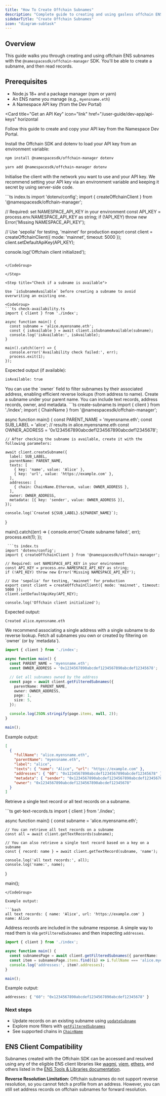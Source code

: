```yaml
---
title: "How To Create Offchain Subnames"
description: "Complete guide to creating and using gasless offchain ENS subnames with the Namespace Offchain Manager SDK."
sidebarTitle: "Create Offchain Subnames"
icon: "diagram-subtask"
---
```


## Overview

This guide walks you through creating and using offchain ENS subnames with the `@namespacesdk/offchain-manager` SDK. You'll be able to create a subname, and then read records.

## Prerequisites

- Node.js 18+ and a package manager (npm or yarn)
- An ENS name you manage (e.g., `myensname.eth`)
- A Namespace API key (from the Dev Portal)

<Card
  title="Get an API Key"
  icon="link"
  href="/user-guide/dev-app/api-keys"
  horizontal
>
  Follow this guide to create and copy your API key from the Namespace Dev Portal.
</Card>

<Steps>
  <Step title="Install and initialize the SDK">

Install the Offchain SDK and dotenv to load your API key from an environment variable:

<Tabs>
  <Tab title="npm">

```bash
npm install @namespacesdk/offchain-manager dotenv
```

  </Tab>
  <Tab title="yarn">

```bash
yarn add @namespacesdk/offchain-manager dotenv
```

  </Tab>
</Tabs>

Initialise the client with the network you want to use and your API key. We recommend setting your API key via an environment variable and keeping it secret by using server-side code. 

<CodeGroup>
  ```ts index.ts
  import 'dotenv/config';
  import { createOffchainClient } from '@namespacesdk/offchain-manager';

  // Required: set NAMESPACE_API_KEY in your environment
  const API_KEY = process.env.NAMESPACE_API_KEY as string;
  if (!API_KEY) throw new Error('Missing NAMESPACE_API_KEY');

  // Use 'sepolia' for testing, 'mainnet' for production
  export const client = createOffchainClient({ mode: 'mainnet', timeout: 5000 });
  client.setDefaultApiKey(API_KEY);

  console.log('Offchain client initialized');
  ```

</CodeGroup>

  </Step>

  <Step title="Check if a subname is available">

Use `isSubnameAvailable` before creating a subname to avoid overwriting an existing one.

<CodeGroup>
  ```ts check-availability.ts
  import { client } from './index';

  async function main() {
    const subname = 'alice.myensname.eth';
    const { isAvailable } = await client.isSubnameAvailable(subname);
    console.log('isAvailable:', isAvailable);
  }

  main().catch((err) => {
    console.error('Availability check failed:', err);
    process.exit(1);
  });
  ```
</CodeGroup>

Expected output (if available):

```bash
isAvailable: true
```

  </Step>

  <Step title="Create the subname with optional records">
<Tip>
You can use the `owner` field to filter subnames by their associated address, enabling efficient reverse lookups (from address to name).
</Tip>  
Create a subname under your parent name. You can include text records, address records, owner, and metadata.

<CodeGroup>
  ```ts create-subname.ts
  import { client } from './index';
  import { ChainName } from '@namespacesdk/offchain-manager';

  async function main() {
    const PARENT_NAME = 'myensname.eth';
    const SUB_LABEL = 'alice'; // results in alice.myensname.eth
    const OWNER_ADDRESS = '0x1234567890abcdef1234567890abcdef12345678';

    // After checking the subname is available, create it with the following parameters:

    await client.createSubname({
      label: SUB_LABEL,
      parentName: PARENT_NAME,
      texts: [
        { key: 'name', value: 'Alice' },
        { key: 'url', value: 'https://example.com' },
      ],
      addresses: [
        { chain: ChainName.Ethereum, value: OWNER_ADDRESS },
      ],
      owner: OWNER_ADDRESS,
      metadata: [{ key: 'sender', value: OWNER_ADDRESS }],
    });

    console.log(`Created ${SUB_LABEL}.${PARENT_NAME}`);
  }

  main().catch((err) => {
    console.error('Create subname failed:', err);
    process.exit(1);
  });
  ```
   ```ts index.ts
  import 'dotenv/config';
  import { createOffchainClient } from '@namespacesdk/offchain-manager';

  // Required: set NAMESPACE_API_KEY in your environment
  const API_KEY = process.env.NAMESPACE_API_KEY as string;
  if (!API_KEY) throw new Error('Missing NAMESPACE_API_KEY');

  // Use 'sepolia' for testing, 'mainnet' for production
  export const client = createOffchainClient({ mode: 'mainnet', timeout: 5000 });
  client.setDefaultApiKey(API_KEY);

  console.log('Offchain client initialized');
  ```

</CodeGroup>

Expected output:

```bash
Created alice.myensname.eth
```

  </Step>

  <Step title="Filter subnames by owner">

<Tip>
We recommend associating a single address with a single subname to do reverse lookup.
</Tip>  
Fetch all subnames you own or created by filtering on `owner` (or by `metadata`).

```ts
import { client } from './index';

async function main() {
  const PARENT_NAME = 'myensname.eth';
  const OWNER_ADDRESS = '0x1234567890abcdef1234567890abcdef12345678';

  // Get all subnames owned by the address
  const page = await client.getFilteredSubnames({
    parentName: PARENT_NAME,
    owner: OWNER_ADDRESS,
    page: 1,
    size: 5,
  });

  console.log(JSON.stringify(page.items, null, 2));
}

main();
```

Example output:

```json
[
  {
    "fullName": "alice.myensname.eth",
    "parentName": "myensname.eth",
    "label": "alice",
    "texts": { "name": "Alice", "url": "https://example.com" },
    "addresses": { "60": "0x1234567890abcdef1234567890abcdef12345678" },
    "metadata": { "sender": "0x1234567890abcdef1234567890abcdef12345678" },
    "owner": "0x1234567890abcdef1234567890abcdef12345678"
  }
]
```


  </Step>

  <Step title="Look up text records">

Retrieve a single text record or all text records on a subname.

<CodeGroup>
  ```ts get-text-records.ts
  import { client } from './index';

  async function main() {
    const subname = 'alice.myensname.eth';

    // You can retrieve all text records on a subname
    const all = await client.getTextRecords(subname);

    // You can also retrieve a single text record based on a key on a subname
    const { record: name } = await client.getTextRecord(subname, 'name');

    console.log('all text records:', all);
    console.log('name:', name);
  }

  main();
  ```
</CodeGroup>

Example output:

```bash
all text records: { name: 'Alice', url: 'https://example.com' }
name: Alice
```

  </Step>

  <Step title="Look up address records">

Address records are included in the subname response. A simple way to read them is via `getFilteredSubnames` and then inspecting `addresses`.

```ts
import { client } from './index';

async function main() {
  const subnamesPage = await client.getFilteredSubnames({ parentName: 'myensname.eth', labelSearch: 'alice' });
  const item = subnamesPage.items.find((i) => i.fullName === 'alice.myensname.eth');
  console.log('addresses:', item?.addresses);
}

main();
```

Example output:

```bash
addresses: { "60": "0x1234567890abcdef1234567890abcdef12345678" }
```

  </Step>
</Steps>

### Next steps

- Update records on an existing subname using [`updateSubname`](/developer-guide/sdks/offchain-sdk/create-update-subname)
- Explore more filters with [`getFilteredSubnames`](/developer-guide/sdks/offchain-sdk/get-filtered-subnames)
- See supported chains in [`ChainName`](/developer-guide/sdks/offchain-sdk/chainname)

## ENS Client Compatibility

Subnames created with the Offchain SDK can be accessed and resolved using any of the eligible ENS client libraries like [wagmi](https://wagmi.sh/), [viem](https://viem.sh//), [ethers](https://docs.ethers.org/v6/), and others listed in the [ENS Tools & Libraries documentation](https://docs.ens.domains/web/libraries/#libraries/).

<Note>
  <strong>Reverse Resolution Limitation:</strong> Offchain subnames do not support reverse resolution, so you cannot fetch a profile from an address. However, you can still set address records on offchain subnames for forward resolution.
</Note>